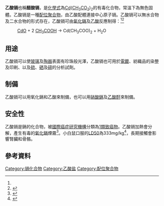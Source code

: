 {{Chembox
| ImageFile = cadmium acetate.png
| ImageSize = 200px
| IUPACName = Cadmium acetate
| OtherNames = 醋酸镉、乙酸镉（II）、醋酸镉（II）
| Section1 = {{Chembox Identifiers
| Abbreviations = 
| SMILES = [Cd+2].[O-]C(=O)C.[O-]C(=O)C
| ChemSpiderID_Ref = {{chemspidercite|correct|chemspider}}
| ChemSpiderID = 10521
| PubChem = 10986
| InChI = 1/2C2H4O2.Cd/c2*1-2(3)4;/h2*1H3,(H,3,4);/q;;+2/p-2
| InChIKey = LHQLJMJLROMYRN-NUQVWONBAK
| StdInChI_Ref = {{stdinchicite|correct|chemspider}}
| StdInChI = 1S/2C2H4O2.Cd/c2*1-2(3)4;/h2*1H3,(H,3,4);/q;;+2/p-2
| StdInChIKey_Ref = {{stdinchicite|correct|chemspider}}
| StdInChIKey = LHQLJMJLROMYRN-UHFFFAOYSA-L
| CASNo = 543-90-8
| CASNo_Ref = {{cascite|correct|CAS}}
| CASOther = 5743-04-4（二水合物）
| RTECS = AF7505000
| EINECS = 208-853-2
 }}
| Section2 = {{Chembox Properties
| Formula = Cd(CH<sub>3</sub>COO)<sub>2</sub>（無水物）<br/>Cd(CH<sub>3</sub>COO)<sub>2</sub>·2H<sub>2</sub>O （二水合物）
| MolarMass = 230.500 g/mol（無水物）<br/>266.529（二水合物）
| Appearance = 無色晶體（無水物）<br/>白色晶體（二水合物）
| Density = 2.341 g/cm<sup>3</sup> （無水物）<br/>2.01 g/cm<sup>3</sup>（二水合物）
| Solubility = 可溶於[[水|水]]、[[甲醇|甲醇]]、[[乙醇|乙醇]]（無水物）<br/>易溶於[[水|水]]，可溶於乙醇（二水合物）
| MeltingPt = 255 °C（無水物）<br/>130°C時分解（二水合物）<ref name="hand">
{{cite book  | last = Lide | first = David R. | year = 1998
 | title = Handbook of Chemistry and Physics
 | edition = 87 | volume = 
 | location = Boca Raton, FL
 | publisher = CRC Press
 | isbn = 0849305942 | pages = 447}}</ref>
| BoilingPt = 
 }}
| Section3 = {{Chembox Structure
| Coordination =
| CrystalStruct = 
 }}
| Section7 = {{Chembox Hazards
| wxxfh={{wxxfh|Xn|N}}
| ExternalMSDS = 
| EUIndex = 
| NFPA-H = 3
| NFPA-F = 1
| NFPA-R = 0
| RPhrases = {{R20/21/22}}
| SPhrases = {{S2}} {{S22}}<ref name="rsc">
{{cite book
 | last = Gangolli
 | first = S.
 | year = 1999
 | title = The Dictionary of Substances and Their Effects
 | location = London
 | publisher = Royal Society of Chemistry
 | pages = 12–13
 | url = http://books.google.com/books?id=s4YittJrOsAC&pg=PA12&dq=%22Cadmium+acetate%22&as_brr=3&ei=4tzPSbj5HYfSNPL4gasE&client=firefox-a
 | accessdate = 2009-03-29}}</ref>
| FlashPt = 
 }}
| Section8 = {{Chembox Related
| OtherAnions = [[氟化鎘|氟化鎘]]<br/>[[氯化鎘|氯化鎘]]<br/>[[溴化鎘|溴化鎘]]<br/>[[碘化鎘|碘化鎘]]
| OtherCations = [[乙酸鋅|乙酸鋅]]<br/>[[乙酸汞|乙酸汞]]<br/>[[乙酸銀|乙酸銀]]
 }}
}}

'''乙酸镉'''也稱'''醋酸镉'''，是[[化學式|化學式]]為[[镉|Cd]]([[乙酸|CH<sub>3</sub>CO<sub>2</sub>]])<sub>2</sub>的有毒化合物，常溫下為無色固體。乙酸镉是一種[[配位聚合物|配位聚合物]]，由乙酸配體連接中心原子镉。乙酸镉可以無水合物及二水合物的形式存在，乙酸镉可由[[氧化鎘|氧化鎘]]及[[乙酸|乙酸]]反應制得：<ref name="rsc"/><ref name="icc">
{{cite book | last =Patnaik
 | first =Pradyot 
 | year = 2003
 | title =Handbook of Inorganic Chemical Compounds
 | publisher = McGraw-Hill Professional
 | pages = 143–144
 | isbn =0070494398
 |  url= http://books.google.com/books?id=Xqj-TTzkvTEC&pg=PA243&dq=%22Cobalt+hydroxide%22+OR+%22Cobalt(II)+hydroxide%22&as_brr=3&ei=oI_NSeKSPJWOyAT5k7HWBQ&client=firefox-a
 | accessdate = 2009-03-29
}}</ref>
:[[氧化鎘|CdO]]  +  2 [[乙酸|CH<sub>3</sub>COOH]]   →   Cd(CH<sub>3</sub>COO)<sub>2</sub>  +  H<sub>2</sub>O

==用途==
乙酸镉可以使[[玻璃|玻璃]]及[[陶器|陶器]]表面有珍珠般光澤，乙酸镉也可用於[[電鍍|電鍍]]、紡織品的染整及印刷、以及[[硫|硫]]、[[硒|硒]]及[[碲|碲]]的分析試劑。

==制備==
乙酸镉可以用氧化鎘和乙酸來制備，也可以用[[硝酸鎘|硝酸鎘]]及[[乙酸酐|乙酸酐]]來制備。

==安全性==
乙酸镉是鎘的化合物，被[[國際癌症研究機構|國際癌症研究機構]]分類為[[1類致癌物|1類致癌物]]。乙酸镉加熱會分解，產生有毒的[[氧化鎘|氧化鎘]]煙霧<ref name="nihs">{{Cite web |url=http://www.nihs.go.jp/ICSC/icssj-c/icss1075c.html |title=国際化学品安全卡（日文） |access-date=2012-02-04 |archive-url=https://web.archive.org/web/20121211032347/http://www.nihs.go.jp/ICSC/icssj-c/icss1075c.html |archive-date=2012-12-11 |dead-url=yes }}</ref>。小白鼠口服的[[半數致死量|LD50]]為333mg/kg<ref name="jaish">{{Cite web |url=http://www.jaish.gr.jp/anzen/gmsds/543-90-8.html |title=製品安全データシート（安全衛生情報センター）（日文） |accessdate=2012-02-04 |archive-date=2012-03-21 |archive-url=https://web.archive.org/web/20120321180838/http://www.jaish.gr.jp/anzen/gmsds/543-90-8.html |dead-url=no }}</ref>，長期接觸會影響腎臟和骨骼。

==參考資料==
{{reflist}}

[[Category:镉化合物|Category:镉化合物]]
[[Category:乙酸盐|Category:乙酸盐]]
[[Category:配位聚合物|Category:配位聚合物]]